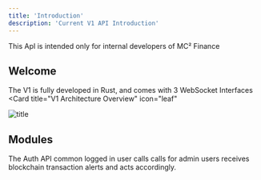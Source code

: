 ```yaml
---
title: 'Introduction'
description: 'Current V1 API Introduction'
---
```


<Note>
  This ApI is intended only for internal developers of MC² Finance
</Note>

## Welcome

The V1 is fully developed in Rust, and comes with 3 WebSocket Interfaces
<Card
  title="V1 Architecture Overview"
  icon="leaf"
>
 ![title](/images/v1-architecture.png)
</Card>

## Modules
<CardGroup cols={2}>
  <Card
    title="v1.auth"
    icon="palette"
    href="auth"
  >
    The Auth API
  </Card>
  <Card
    title="v1.user"
    icon="code"
    href="user"
  >
    common logged in user calls
  </Card>
  <Card
    title="v1.admin"
    icon="screwdriver-wrench"
    href="admin"
  >
  calls for admin users
  </Card>
  <Card
    title="v1.watcher"
    icon="stars"
    href="watcher"
  >
    receives blockchain transaction alerts and acts accordingly.
  </Card>
</CardGroup>